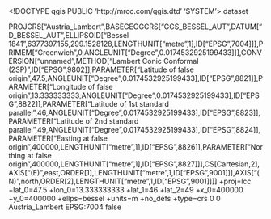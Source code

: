 <!DOCTYPE qgis PUBLIC 'http://mrcc.com/qgis.dtd' 'SYSTEM'>
<qgis version="3.34.0-Prizren">
  <identifier></identifier>
  <parentidentifier></parentidentifier>
  <language></language>
  <type>dataset</type>
  <title></title>
  <abstract></abstract>
  <links/>
  <dates/>
  <fees></fees>
  <encoding></encoding>
  <crs>
    <spatialrefsys nativeFormat="Wkt">
      <wkt>PROJCRS["Austria_Lambert",BASEGEOGCRS["GCS_BESSEL_AUT",DATUM["D_BESSEL_AUT",ELLIPSOID["Bessel 1841",6377397.155,299.1528128,LENGTHUNIT["metre",1],ID["EPSG",7004]]],PRIMEM["Greenwich",0,ANGLEUNIT["Degree",0.0174532925199433]]],CONVERSION["unnamed",METHOD["Lambert Conic Conformal (2SP)",ID["EPSG",9802]],PARAMETER["Latitude of false origin",47.5,ANGLEUNIT["Degree",0.0174532925199433],ID["EPSG",8821]],PARAMETER["Longitude of false origin",13.333333333,ANGLEUNIT["Degree",0.0174532925199433],ID["EPSG",8822]],PARAMETER["Latitude of 1st standard parallel",46,ANGLEUNIT["Degree",0.0174532925199433],ID["EPSG",8823]],PARAMETER["Latitude of 2nd standard parallel",49,ANGLEUNIT["Degree",0.0174532925199433],ID["EPSG",8824]],PARAMETER["Easting at false origin",400000,LENGTHUNIT["metre",1],ID["EPSG",8826]],PARAMETER["Northing at false origin",400000,LENGTHUNIT["metre",1],ID["EPSG",8827]]],CS[Cartesian,2],AXIS["(E)",east,ORDER[1],LENGTHUNIT["metre",1,ID["EPSG",9001]]],AXIS["(N)",north,ORDER[2],LENGTHUNIT["metre",1,ID["EPSG",9001]]]]</wkt>
      <proj4>+proj=lcc +lat_0=47.5 +lon_0=13.333333333 +lat_1=46 +lat_2=49 +x_0=400000 +y_0=400000 +ellps=bessel +units=m +no_defs +type=crs</proj4>
      <srsid>0</srsid>
      <srid>0</srid>
      <authid></authid>
      <description>Austria_Lambert</description>
      <projectionacronym></projectionacronym>
      <ellipsoidacronym>EPSG:7004</ellipsoidacronym>
      <geographicflag>false</geographicflag>
    </spatialrefsys>
  </crs>
  <extent/>
</qgis>
